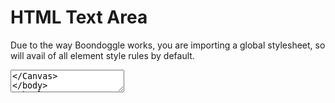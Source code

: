 <Meta title="HTML Elements/HTML Text Area" />

# HTML Text Area

Due to the way Boondoggle works, you are importing a global stylesheet, so will avail of all element
style rules by default.

<Canvas>
    <textarea placeholder="Type something" />
</Canvas>
